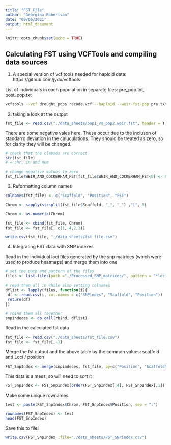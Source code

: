 ```yaml
---
title: "FST_File"
author: "Georgina Robertson"
date: "09/06/2021"
output: html_document
---
```


```r
knitr::opts_chunk$set(echo = TRUE)
```

## Calculating FST using VCFTools and compiling data sources

1) A special version of vcf tools needed for haploid data:
https://github.com/jydu/vcftools

List of individuals in each population in separate files:
pre_pop.txt, post_pop.txt
```bash
vcftools --vcf drought_pops.recode.vcf --haploid --weir-fst-pop pre.txt --weir-fst-pop post.txt --out pop1_vs_pop2
```


2) taking a look at the output
```r
fst_file <- read.csv("./data_sheets/pop1_vs_pop2.weir.fst", header = T, sep = "\t")
```

There are some negative vales here. These occur due to the incluson of standarrd deviation in the caluculations. They should be treated as zero, so for clarity they will be changed.
```r
# check that the classes are correct
str(fst_file)
# = chr, in and num

# change negative values to zero
fst_file$WEIR_AND_COCKERHAM_FST[fst_file$WEIR_AND_COCKERHAM_FST<0] <- 0
```
3) Reformatting column names
```r
colnames(fst_file) <- c("Scaffold", "Position", "FST")

Chrom <- sapply(strsplit(fst_file$Scaffold, "_", "_") ,"[", 3)

Chrom <- as.numeric(Chrom)

fst_file <- cbind(fst_file, Chrom)
fst_file <- fst_file[, c(1, 4,2,3)]

write.csv(fst_file, "./data_sheets/fst_file.csv")
```

4) Integrating FST data with SNP indexes

Read in the individual loci files generated by the snp matrices (which were used to produce heatmaps) and merge them into one
```r
# set the path and pattern of the files 
files <- list.files(path ="./Processed_SNP_matrices/", pattern = "*loci.csv", full.names = T, recursive = T)

# read them all in while also setting colnames
dflist <- lapply(files, function(i){
 df <- read.csv(i, col.names = c("SNPindex", "Scaffold", "Position"))
 return(df)
})

# rbind them all together
snpindeces <- do.call(rbind, dflist)
```

Read in the calculated fst data
```r
fst_file <- read.csv("./data_sheets/fst_file.csv")
fst_file <- fst_file[,-1]
```

Merge the fst output and the above table by the common values: scaffold and Loci / position
```r
FST_SnpIndex <- merge(snpindeces, fst_file, by=c("Position", "Scaffold"))
```

This data is a mess, so will need to sort it
```r
FST_SnpIndex <- FST_SnpIndex[order(FST_SnpIndex[,4], FST_SnpIndex[,1]),]
```

Make some unique rownames
```r
test <- paste(FST_SnpIndex$Chrom, FST_SnpIndex$Position, sep = ":")

rownames(FST_SnpIndex) <- test
head(FST_SnpIndex)
```

Save this to file!
```r
write.csv(FST_SnpIndex ,file="./data_sheets/FST_SNPindex.csv")
```
